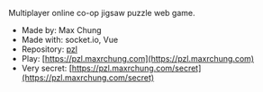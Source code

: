 
Multiplayer online co-op jigsaw puzzle web game.

- Made by: Max Chung
- Made with: socket.io, Vue
- Repository: [pzl](https://github.com/maxrchung/pzl)
- Play: [https://pzl.maxrchung.com](https://pzl.maxrchung.com)
- Very secret: [https://pzl.maxrchung.com/secret](https://pzl.maxrchung.com/secret)
